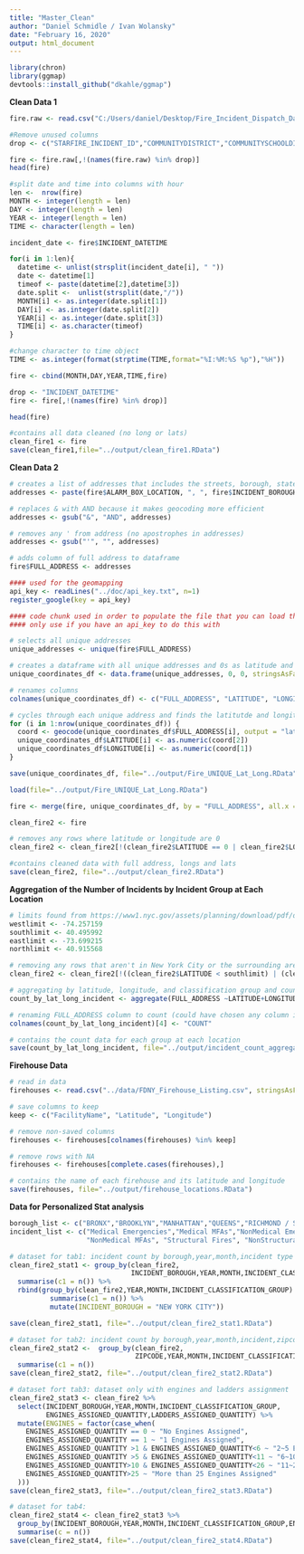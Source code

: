 ```yaml
---
title: "Master_Clean"
author: "Daniel Schmidle / Ivan Wolansky"
date: "February 16, 2020"
output: html_document
---
```


```r
library(chron)
library(ggmap)
devtools::install_github("dkahle/ggmap")
```

**Clean Data 1**


```r
fire.raw <- read.csv("C:/Users/daniel/Desktop/Fire_Incident_Dispatch_Data.csv", as.is=TRUE)
```

```r
#Remove unused columns 
drop <- c("STARFIRE_INCIDENT_ID","COMMUNITYDISTRICT","COMMUNITYSCHOOLDISTRICT","HIGHEST_ALARM_LEVEL","INCIDENT_CLASSIFICATION","FIRST_ASSIGNMENT_DATETIME","FIRST_ACTIVATION_DATETIME","FIRST_ON_SCENE_DATETIME","INCIDENT_CLOSE_DATETIME")

fire <- fire.raw[,!(names(fire.raw) %in% drop)]
head(fire)
```


```r

#split date and time into columns with hour 
len <-  nrow(fire)
MONTH <- integer(length = len)
DAY <- integer(length = len)
YEAR <- integer(length = len)
TIME <- character(length = len)

incident_date <- fire$INCIDENT_DATETIME

for(i in 1:len){
  datetime <- unlist(strsplit(incident_date[i], " "))
  date <- datetime[1]
  timeof <- paste(datetime[2],datetime[3])
  date.split <-  unlist(strsplit(date,"/"))
  MONTH[i] <- as.integer(date.split[1])
  DAY[i] <- as.integer(date.split[2])
  YEAR[i] <- as.integer(date.split[3])
  TIME[i] <- as.character(timeof)
}

#change character to time object 
TIME <- as.integer(format(strptime(TIME,format="%I:%M:%S %p"),"%H"))

fire <- cbind(MONTH,DAY,YEAR,TIME,fire)

drop <- "INCIDENT_DATETIME"
fire <- fire[,!(names(fire) %in% drop)]

```

```r
head(fire)
```


```r
#contains all data cleaned (no long or lats)
clean_fire1 <- fire
save(clean_fire1,file="../output/clean_fire1.RData")
```



**Clean Data 2**


```r
# creates a list of addresses that includes the streets, borough, state, and zipcode
addresses <- paste(fire$ALARM_BOX_LOCATION, ", ", fire$INCIDENT_BOROUGH, sep="", ", NY ", fire$ZIPCODE)

# replaces & with AND because it makes geocoding more efficient
addresses <- gsub("&", "AND", addresses)

# removes any ' from address (no apostrophes in addresses)
addresses <- gsub("'", "", addresses)

# adds column of full address to dataframe
fire$FULL_ADDRESS <- addresses

```

```r
#### used for the geomapping 
api_key <- readLines("../doc/api_key.txt", n=1)
register_google(key = api_key)
```

```r
#### code chunk used in order to populate the file that you can load that is called Fire_UNIQUE_Lat_Long.RData
#### only use if you have an api_key to do this with

# selects all unique addresses
unique_addresses <- unique(fire$FULL_ADDRESS)

# creates a dataframe with all unique addresses and 0s as latitude and longitude values
unique_coordinates_df <- data.frame(unique_addresses, 0, 0, stringsAsFactors = FALSE)

# renames columns
colnames(unique_coordinates_df) <- c("FULL_ADDRESS", "LATITUDE", "LONGITUDE")

# cycles through each unique address and finds the latitutde and longitude and updates the dataframe
for (i in 1:nrow(unique_coordinates_df)) {
  coord <- geocode(unique_coordinates_df$FULL_ADDRESS[i], output = "latlona", source = "google")
  unique_coordinates_df$LATITUDE[i] <- as.numeric(coord[2])
  unique_coordinates_df$LONGITUDE[i] <- as.numeric(coord[1])
}

save(unique_coordinates_df, file="../output/Fire_UNIQUE_Lat_Long.RData")
```


```r
load(file="../output/Fire_UNIQUE_Lat_Long.RData")

fire <- merge(fire, unique_coordinates_df, by = "FULL_ADDRESS", all.x = TRUE, all.y = TRUE)

clean_fire2 <- fire

# removes any rows where latitude or longitude are 0
clean_fire2 <- clean_fire2[!(clean_fire2$LATITUDE == 0 | clean_fire2$LONGITUDE == 0),]

#contains cleaned data with full address, longs and lats
save(clean_fire2, file="../output/clean_fire2.RData")
```


**Aggregation of the Number of Incidents by Incident Group at Each Location**


```r
# limits found from https://www1.nyc.gov/assets/planning/download/pdf/data-maps/open-data/nybb_metadata.pdf?ver=19d
westlimit <- -74.257159
southlimit <- 40.495992
eastlimit <- -73.699215
northlimit <- 40.915568

# removing any rows that aren't in New York City or the surrounding area
clean_fire2 <- clean_fire2[!((clean_fire2$LATITUDE < southlimit) | (clean_fire2$LATITUDE > northlimit) | (clean_fire2$LONGITUDE < westlimit) | (clean_fire2$LONGITUDE > eastlimit)),]
```

```r
# aggregating by latitude, longitude, and classification group and counting the number in each group
count_by_lat_long_incident <- aggregate(FULL_ADDRESS ~LATITUDE+LONGITUDE+INCIDENT_CLASSIFICATION_GROUP, data=clean_fire2, length)

# renaming FULL_ADDRESS column to count (could have chosen any column instead of FULL_ADDRESS above, just chose that one arbitrarily)
colnames(count_by_lat_long_incident)[4] <- "COUNT"

# contains the count data for each group at each location
save(count_by_lat_long_incident, file="../output/incident_count_aggregate.RData")
```



**Firehouse Data**

```r
# read in data
firehouses <- read.csv("../data/FDNY_Firehouse_Listing.csv", stringsAsFactors = FALSE)

# save columns to keep
keep <- c("FacilityName", "Latitude", "Longitude")

# remove non-saved columns
firehouses <- firehouses[colnames(firehouses) %in% keep]

# remove rows with NA
firehouses <- firehouses[complete.cases(firehouses),]

# contains the name of each firehouse and its latitude and longitude
save(firehouses, file="../output/firehouse_locations.RData")
```


**Data for Personalized Stat analysis**
```r
borough_list <- c("BRONX","BROOKLYN","MANHATTAN","QUEENS","RICHMOND / STATEN ISLAND")
incident_list <- c("Medical Emergencies","Medical MFAs","NonMedical Emergencies", 
                   "NonMedical MFAs", "Structural Fires", "NonStructural Fires")

# dataset for tab1: incident count by borough,year,month,incident type
clean_fire2_stat1 <- group_by(clean_fire2,
                              INCIDENT_BOROUGH,YEAR,MONTH,INCIDENT_CLASSIFICATION_GROUP) %>%
  summarise(c1 = n()) %>%
  rbind(group_by(clean_fire2,YEAR,MONTH,INCIDENT_CLASSIFICATION_GROUP) %>%
          summarise(c1 = n()) %>%
          mutate(INCIDENT_BOROUGH = "NEW YORK CITY"))

save(clean_fire2_stat1, file="../output/clean_fire2_stat1.RData")

# dataset for tab2: incident count by borough,year,month,incident,zipcode
clean_fire2_stat2 <-  group_by(clean_fire2,
                               ZIPCODE,YEAR,MONTH,INCIDENT_CLASSIFICATION_GROUP) %>%
  summarise(c1 = n())
save(clean_fire2_stat2, file="../output/clean_fire2_stat2.RData")

# dataset fort tab3: dataset only with engines and ladders assignment
clean_fire2_stat3 <- clean_fire2 %>%
  select(INCIDENT_BOROUGH,YEAR,MONTH,INCIDENT_CLASSIFICATION_GROUP,
         ENGINES_ASSIGNED_QUANTITY,LADDERS_ASSIGNED_QUANTITY) %>%
  mutate(ENGINES = factor(case_when(
    ENGINES_ASSIGNED_QUANTITY == 0 ~ "No Engines Assigned",
    ENGINES_ASSIGNED_QUANTITY == 1 ~ "1 Engines Assigned",
    ENGINES_ASSIGNED_QUANTITY >1 & ENGINES_ASSIGNED_QUANTITY<6 ~ "2~5 Engines Assigned",
    ENGINES_ASSIGNED_QUANTITY >5 & ENGINES_ASSIGNED_QUANTITY<11 ~ "6~10 Engines Assigned",
    ENGINES_ASSIGNED_QUANTITY>10 & ENGINES_ASSIGNED_QUANTITY<26 ~ "11~25 Engines Assigned",
    ENGINES_ASSIGNED_QUANTITY>25 ~ "More than 25 Engines Assigned"
  )))
save(clean_fire2_stat3, file="../output/clean_fire2_stat3.RData")

# dataset for tab4: 
clean_fire2_stat4 <- clean_fire2_stat3 %>%
  group_by(INCIDENT_BOROUGH,YEAR,MONTH,INCIDENT_CLASSIFICATION_GROUP,ENGINES) %>%
  summarise(c = n())
save(clean_fire2_stat4, file="../output/clean_fire2_stat4.RData")

```


